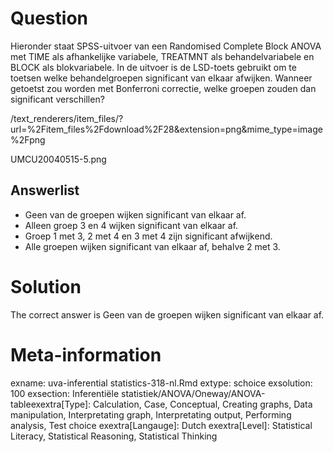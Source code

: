 Question
========

Hieronder staat SPSS-uitvoer van een Randomised Complete Block ANOVA met TIME als afhankelijke variabele, TREATMNT als behandelvariabele en BLOCK als blokvariabele. In de uitvoer is de LSD-toets gebruikt om te toetsen welke behandelgroepen significant van elkaar afwijken. Wanneer getoetst zou worden met Bonferroni correctie, welke groepen zouden dan significant verschillen? 

 /text_renderers/item_files/?url=%2Fitem_files%2Fdownload%2F28&extension=png&mime_type=image%2Fpng 

 UMCU20040515-5.png 

Answerlist
----------
* Geen van de groepen wijken significant van elkaar af.
* Alleen groep 3 en 4 wijken significant van elkaar af.
* Groep 1 met 3, 2 met 4 en 3 met 4 zijn significant afwijkend.
* Alle groepen wijken significant van elkaar af, behalve 2 met 3.

Solution
========

The correct answer is  Geen van de groepen wijken significant van elkaar af. 

Meta-information
================
exname: uva-inferential statistics-318-nl.Rmd 
extype: schoice 
exsolution: 100 
exsection: Inferentiële statistiek/ANOVA/Oneway/ANOVA-tableexextra[Type]: Calculation, Case, Conceptual, Creating graphs, Data manipulation, Interpretating graph, Interpretating output, Performing analysis, Test choice 
exextra[Langauge]: Dutch 
exextra[Level]: Statistical Literacy, Statistical Reasoning, Statistical Thinking 
